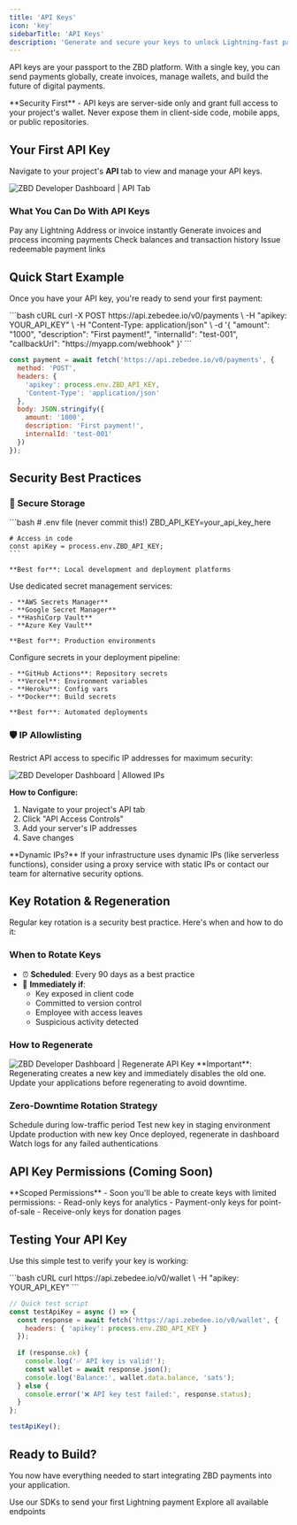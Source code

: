 ```yaml
---
title: 'API Keys'
icon: 'key'
sidebarTitle: 'API Keys'
description: 'Generate and secure your keys to unlock Lightning-fast payments'
---
```


API keys are your passport to the ZBD platform. With a single key, you can send payments globally, create invoices, manage wallets, and build the future of digital payments.

<Warning>
  **Security First** - API keys are server-side only and grant full access to your project's wallet. Never expose them in client-side code, mobile apps, or public repositories.
</Warning>

## Your First API Key

Navigate to your project's **API** tab to view and manage your API keys.

<Frame caption="ZBD Developer Dashboard | API Tab">
  <img src="/img/v3/api-key.png" alt="ZBD Developer Dashboard | API Tab" />
</Frame>

### What You Can Do With API Keys

<CardGroup cols={2}>
  <Card title="Send Payments" icon="paper-plane">
    Pay any Lightning Address or invoice instantly
  </Card>
  <Card title="Receive Payments" icon="inbox">
    Generate invoices and process incoming payments
  </Card>
  <Card title="Manage Wallets" icon="wallet">
    Check balances and transaction history
  </Card>
  <Card title="Create Vouchers" icon="ticket">
    Issue redeemable payment links
  </Card>
</CardGroup>

## Quick Start Example

Once you have your API key, you're ready to send your first payment:

<CodeGroup>
```bash cURL
curl -X POST https://api.zebedee.io/v0/payments \
  -H "apikey: YOUR_API_KEY" \
  -H "Content-Type: application/json" \
  -d '{
    "amount": "1000",
    "description": "First payment!",
    "internalId": "test-001",
    "callbackUrl": "https://myapp.com/webhook"
  }'
```

```javascript Node.js
const payment = await fetch('https://api.zebedee.io/v0/payments', {
  method: 'POST',
  headers: {
    'apikey': process.env.ZBD_API_KEY,
    'Content-Type': 'application/json'
  },
  body: JSON.stringify({
    amount: '1000',
    description: 'First payment!',
    internalId: 'test-001'
  })
});
```
</CodeGroup>

## Security Best Practices

### 🔐 Secure Storage

<Tabs>
  <Tab title="Environment Variables">
    ```bash
    # .env file (never commit this!)
    ZBD_API_KEY=your_api_key_here
    
    # Access in code
    const apiKey = process.env.ZBD_API_KEY;
    ```
    
    **Best for**: Local development and deployment platforms
  </Tab>
  <Tab title="Secret Management">
    Use dedicated secret management services:
    
    - **AWS Secrets Manager**
    - **Google Secret Manager**
    - **HashiCorp Vault**
    - **Azure Key Vault**
    
    **Best for**: Production environments
  </Tab>
  <Tab title="CI/CD">
    Configure secrets in your deployment pipeline:
    
    - **GitHub Actions**: Repository secrets
    - **Vercel**: Environment variables
    - **Heroku**: Config vars
    - **Docker**: Build secrets
    
    **Best for**: Automated deployments
  </Tab>
</Tabs>

### 🛡️ IP Allowlisting

Restrict API access to specific IP addresses for maximum security:

<Frame caption="ZBD Developer Dashboard | Allowed IPs">
  <img src="/img/v3/api-key-3.png" alt="ZBD Developer Dashboard | Allowed IPs" />
</Frame>

**How to Configure:**
1. Navigate to your project's API tab
2. Click "API Access Controls"
3. Add your server's IP addresses
4. Save changes

<Info>
  **Dynamic IPs?** If your infrastructure uses dynamic IPs (like serverless functions), consider using a proxy service with static IPs or contact our team for alternative security options.
</Info>

## Key Rotation & Regeneration

Regular key rotation is a security best practice. Here's when and how to do it:

### When to Rotate Keys

- ⏰ **Scheduled**: Every 90 days as a best practice
- 🚨 **Immediately if**:
  - Key exposed in client code
  - Committed to version control
  - Employee with access leaves
  - Suspicious activity detected

### How to Regenerate

<Frame caption="ZBD Developer Dashboard | Regenerate API Key">
  <img src="/img/v3/api-key-2.png" alt="ZBD Developer Dashboard | Regenerate API Key" />
</Frame>

<Warning>
  **Important**: Regenerating creates a new key and immediately disables the old one. Update your applications before regenerating to avoid downtime.
</Warning>

### Zero-Downtime Rotation Strategy

<Steps>
  <Step title="Plan the Rotation">
    Schedule during low-traffic period
  </Step>
  <Step title="Update Staging First">
    Test new key in staging environment
  </Step>
  <Step title="Deploy to Production">
    Update production with new key
  </Step>
  <Step title="Regenerate Key">
    Once deployed, regenerate in dashboard
  </Step>
  <Step title="Monitor">
    Watch logs for any failed authentications
  </Step>
</Steps>

## API Key Permissions (Coming Soon)

<Info>
  **Scoped Permissions** - Soon you'll be able to create keys with limited permissions:
  - Read-only keys for analytics
  - Payment-only keys for point-of-sale
  - Receive-only keys for donation pages
</Info>

## Testing Your API Key

Use this simple test to verify your key is working:

<CodeGroup>
```bash cURL
curl https://api.zebedee.io/v0/wallet \
  -H "apikey: YOUR_API_KEY"
```

```javascript Node.js
// Quick test script
const testApiKey = async () => {
  const response = await fetch('https://api.zebedee.io/v0/wallet', {
    headers: { 'apikey': process.env.ZBD_API_KEY }
  });
  
  if (response.ok) {
    console.log('✅ API key is valid!');
    const wallet = await response.json();
    console.log('Balance:', wallet.data.balance, 'sats');
  } else {
    console.error('❌ API key test failed:', response.status);
  }
};

testApiKey();
```
</CodeGroup>

## Ready to Build?

You now have everything needed to start integrating ZBD payments into your application.

<CardGroup cols={2}>
  <Card title="Send First Payment" icon="rocket" href="/payments/sdk/typescript">
    Use our SDKs to send your first Lightning payment
  </Card>
  <Card title="API Reference" icon="code" href="/payments/api">
    Explore all available endpoints
  </Card>
</CardGroup>
